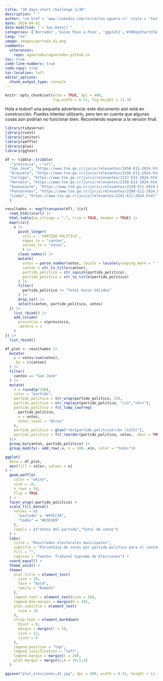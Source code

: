 ```yaml
---
title: "30 days chart challenge 1/30"
description: " "
author: "<a href = 'www.linkedin.com/in/carlos-aguero-cr' style = 'text-decoration: underline;'>Carlos Aguero B.</a>"
date: 2024-04-01
date-modified: "`r Sys.Date()`"
categories: ['Borrador','Guías Paso a Paso', 'ggplot2','#30DayChartChallenge']
lang: "es"
image: images/portada_d1.png
comments:
  utterances:
    repo: aguerodev/aguerodev.github.io
toc: true
code-line-numbers: true
code-copy: true
toc-location: left
editor_options: 
  chunk_output_type: console
---
```


```r
knitr::opts_chunk$set(echo = TRUE, dpi = 400,
                      fig.width = 8.51, fig.height = 11.3)

```

::: {.callout-warning appearance="simple"}
Hola a todos!! una pequeña advertencia: este documento aún está en construcción. Puedes intentar utilizarlo, pero ten en cuenta que algunas cosas aún podrían no funcionar bien. Recomiendo esperar a la versión final.
:::




```r
library(tidyverse)
library(rvest)
library(janitor)
library(waffle)
library(glue)
library(ggtext)
```


```r
df <- tibble::tribble(
  ~"provincia", ~"url",
  "San José", "https://www.tse.go.cr/juris/relevantes/1658-E11-2024.html",
  "Alajuela", "https://www.tse.go.cr/juris/relevantes/2156-E11-2024.html",
  "Cartago", "https://www.tse.go.cr/juris/relevantes/2157-E11-2024.html",
  "Heredia", "https://www.tse.go.cr/juris/relevantes/2158-E11-2024.html",
  "Guanacaste", "https://www.tse.go.cr/juris/relevantes/2159-E11-2024.html",
  "Puntarenas", "https://www.tse.go.cr/juris/relevantes/2160-E11-2024.html",
  "Limón", "https://www.tse.go.cr/juris/relevantes/2161-E11-2024.html"
  )
```

```r
resultados <- map(transpose(df), \(x){
  read_html(x$url) |> 
  html_table(na.strings = "-", trim = TRUE, header = TRUE) |> 
  map(\(x){
    x |> 
      pivot_longer(
        cols = -`PARTIDO POLÍTICO`,
        names_to = "canton",
        values_to = "votos",
        ) |> 
      clean_names() |> 
      mutate(
        votos = parse_number(votos, locale = locale(grouping_mark = " ")),
        canton = str_to_title(canton),
        partido_politico = str_squish(partido_politico),
        partido_politico = str_to_title(partido_politico)
      ) |> 
      filter(
        partido_politico != "Total Votos Válidos"
      ) |> 
      drop_na() |> 
      select(canton, partido_politico, votos)
  }) |> 
    list_rbind() |> 
    add_column(
      provincia = x$provincia,
      .before = 1
    )
}) |> 
  list_rbind()
```



```r
df_plot <- resultados |> 
  mutate(
    p = votos/sum(votos),
    .by = c(canton)
  ) |> 
  filter(
    canton == "San José"
  ) |> 
  mutate(
    n = round(p*100),
    color = "partido",
    partido_politico = str_wrap(partido_politico, 15),
    partido_politico = str_replace(partido_politico, "\\n","<br>"),
    partido_politico = fct_lump_lowfreq(
      partido_politico,
      w = votos,
      other_level = "Otros"
    ),
    partido_politico = glue("<b>{partido_politico}</b> ({n}%)"),
    partido_politico = fct_reorder(partido_politico, votos, .desc = TRUE)
  )|> 
  group_by(canton, partido_politico) |> 
  group_modify(~ add_row(.x, n = 100-.x$n, color = "todos"))
```




```r
ggplot(
  data = df_plot, 
  aes(fill = color, values = n)
) +
  geom_waffle(
    color = "white", 
    size = .8, 
    n_rows = 10,
    flip = TRUE
  ) +
  facet_wrap(~partido_politico) +
  scale_fill_manual(
    values = c(
      "partido" = "#FFCC70",
      "todos" = "#E3E1D9"
    ),
    labels = c("Votos del partido","Total de votos")
  ) +
  labs(
    title = "Resultados electorales municipales",
    subtitle = "Porcentaje de votos por partido político para el cantón\nde San José, Costa Rica, 2024.",
    fill = "",
    caption = "Fuente: Tribunal Supremo de Elecciones") +
  coord_equal() +
  theme_void() +
  theme(
    plot.title = element_text(
      size = 18,
      face = "bold",
      family = "Roboto"
    ), 
    legend.text = element_text(size = 16),
    legend.box.margin = margin(b = 10),
    plot.subtitle = element_text(
      size = 16
    ),
    strip.text = element_markdown(
      hjust = 0,
      margin = margin(l = 5),
      size = 12,
      vjust = 0
    ),
    legend.position = "top",
    legend.justification = "left",
    legend.margin = margin(t = 20),
    plot.margin = margin(5,b = 10,5,5)
  )
```

```r
ggsave("plot_elecciones_d1.jpg", dpi = 400, width = 8.51, height = 11.3)
```


